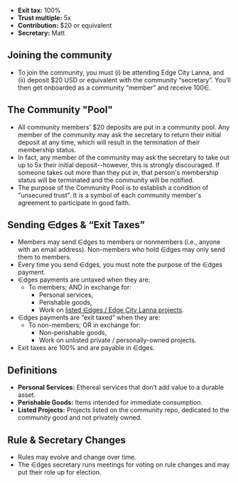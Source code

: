 - **Exit tax:** 100%
- **Trust multiple:** 5x
- **Contribution:** $20 or equivalent
- **Secretary:** Matt

## Joining the community

- To join the community, you must (i) be attending Edge City Lanna, and (ii) deposit $20 USD or equivalent with the community “secretary”. You’ll then get onboarded as a community “member” and receive 100∈.

## The Community "Pool"

- All community members' $20 deposits are put in a community pool. Any member of the community may ask the secretary to return their initial deposit at any time, which will result in the termination of their membership status.
- In fact, any member of the community may ask the secretary to take out up to 5x their initial deposit--however, this is strongly discouraged. If someone takes out more than they put in, that person's membership status will be terminated and the community will be notified.
- The purpose of the Community Pool is to establish a condition of "unsecured trust". It is a symbol of each community member's agreement to participate in good faith.

## Sending ∈dges & “Exit Taxes”

- Members may send ∈dges to members or nonmembers (i.e., anyone with an email address). Non-members who hold ∈dges may only send them to members.
- Every time you send ∈dges, you must note the purpose of the ∈dges payment.
- ∈dges payments are untaxed when they are:
  - To members; AND in exchange for:
    - Personal services,
    - Perishable goods,
    - Work on [listed ∈dges / Edge City Lanna projects](https://github.com/RadicalxChange/EdgesProjectList).
- ∈dges payments are “exit taxed” when they are:
  - To non-members; OR in exchange for:
    - Non-perishable goods,
    - Work on unlisted private / personally-owned projects.
- Exit taxes are 100% and are payable in ∈dges.

## Definitions

- **Personal Services:** Ethereal services that don’t add value to a durable asset.
- **Perishable Goods:** Items intended for immediate consumption.
- **Listed Projects:** Projects listed on the community repo, dedicated to the community good and not privately owned.

## Rule & Secretary Changes

- Rules may evolve and change over time.
- The ∈dges secretary runs meetings for voting on rule changes and may put their role up for election.
